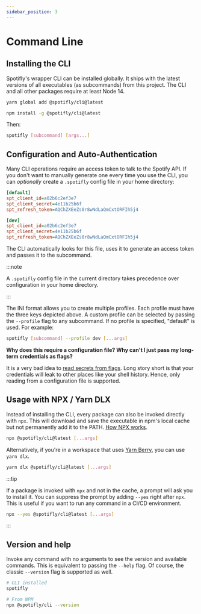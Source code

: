 ```yaml
---
sidebar_position: 3
---
```


# Command Line

## Installing the CLI

Spotifly's wrapper CLI can be installed globally. It ships with the latest versions of all executables (as subcommands) from this project. The CLI and all other packages require at least Node 14.

```bash
yarn global add @spotifly/cli@latest
```

```bash
npm install -g @spotifly/cli@latest
```

Then:

```bash
spotifly [subcommand] [args...]
```

## Configuration and Auto-Authentication

Many CLI operations require an access token to talk to the Spotify API. If you don't want to manually generate one every time you use the CLI, you can _optionally_ create a `.spotifly` config file in your home directory:

```ini
[default]
spt_client_id=a02b6c2ef3e7
spt_client_secret=4e11b25b6f
spt_refresh_token=AQChZXEeZs0r8wNdLaQmCxtORFIh5j4

[dev]
spt_client_id=a02b6c2ef3e7
spt_client_secret=4e11b25b6f
spt_refresh_token=AQChZXEeZs0r8wNdLaQmCxtORFIh5j4
```

The CLI automatically looks for this file, uses it to generate an access token and passes it to the subcommand.

:::note

A `.spotifly` config file in the current directory takes precedence over configuration in your home directory.

:::

The INI format allows you to create multiple profiles. Each profile must have the three keys depicted above. A custom profile can be selected by passing the `--profile` flag to any subcommand. If no profile is specified, "default" is used. For example:

```bash
spotifly [subcommand] --profile dev [...args]
```

**Why does this require a configuration file? Why can't I just pass my long-term credentials as flags?**

It is a very bad idea to [read secrets from flags](https://clig.dev/#arguments-and-flags). Long story short is that your credentials will leak to other places like your shell history. Hence, only reading from a configuration file is supported.

## Usage with NPX / Yarn DLX

Instead of installing the CLI, every package can also be invoked directly with `npx`. This will download and save the executable in npm's local cache but not permanently add it to the PATH. [How NPX works](https://docs.npmjs.com/cli/v7/commands/npx).

```bash
npx @spotifly/cli@latest [...args]
```

Alternatively, if you're in a workspace that uses [Yarn Berry](https://yarnpkg.com/cli/dlx), you can use `yarn dlx`.

```bash
yarn dlx @spotifly/cli@latest [...args]
```

:::tip

If a package is invoked with `npx` and not in the cache, a prompt will ask you to install it. You can suppress the prompt by adding `--yes` right after `npx`. This is useful if you want to run any command in a CI/CD environment.

```bash
npx --yes @spotifly/cli@latest [...args]
```

:::

## Version and help

Invoke any command with no arguments to see the version and available commands. This is equivalent to passing the `--help` flag. Of course, the classic `--version` flag is supported as well.

```bash
# CLI installed
spotifly

# From NPM
npx @spotifly/cli --version
```
